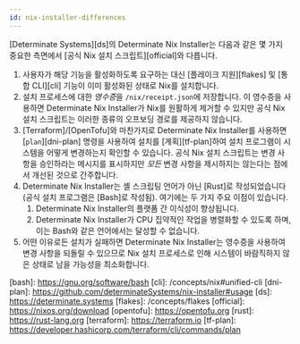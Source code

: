 ```yaml
---
id: nix-installer-differences
---
```


[Determinate Systems][ds]의 Determinate Nix Installer는 다음과 같은 몇 가지 중요한 측면에서 [공식 Nix 설치 스크립트][official]와 다릅니다.

1. 사용자가 해당 기능을 활성화하도록 요구하는 대신 [플레이크 지원][flakes] 및 [통합 CLI][cli] 기능이 이미 활성화된 상태로 Nix를 설치합니다.
1. 설치 프로세스에 대한 *영수증*을 `/nix/receipt.json`에 저장합니다. 이 영수증을 사용하면 Determinate Nix Installer가 Nix를 원활하게 제거할 수 있지만 공식 Nix 설치 스크립트는 이러한 종류의 오프보딩 경로를 제공하지 않습니다.
1. [Terraform]/[OpenTofu]와 마찬가지로 Determinate Nix Installer를 사용하면 [`plan`][dni-plan] 명령을 사용하여 설치를 [계획][tf-plan]하여 설치 프로그램이 시스템을 어떻게 변경하는지 확인할 수 있습니다. 공식 Nix 설치 스크립트는 변경 사항을 승인하라는 메시지를 표시하지만 *모든* 변경 사항을 제시하지는 않는다는 점에서 개선된 것으로 간주합니다.
1. Determinate Nix Installer는 셸 스크립팅 언어가 아닌 [Rust]로 작성되었습니다 (공식 설치 프로그램은 [Bash]로 작성됨). 여기에는 두 가지 주요 이점이 있습니다.
    1. Determinate Nix Installer의 플랫폼 간 이식성이 향상됩니다.
    1. Determinate Nix Installer가 CPU 집약적인 작업을 병렬화할 수 있도록 하며, 이는 Bash와 같은 언어에서는 달성할 수 없습니다.
1. 어떤 이유로든 설치가 실패하면 Determinate Nix Installer는 영수증을 사용하여 변경 사항을 되돌릴 수 있으므로 Nix 설치 프로세스로 인해 시스템이 바람직하지 않은 상태로 남을 가능성을 최소화합니다.

[bash]: https://gnu.org/software/bash <!-- TODO: Verify this external link -->
[cli]: /concepts/nix#unified-cli
[dni-plan]: https://github.com/determinateSystems/nix-installer#usage <!-- TODO: Verify this external link -->
[ds]: https://determinate.systems <!-- TODO: Verify this external link -->
[flakes]: /concepts/flakes
[official]: https://nixos.org/download <!-- TODO: Verify this external link -->
[opentofu]: https://opentofu.org <!-- TODO: Verify this external link -->
[rust]: https://rust-lang.org <!-- TODO: Verify this external link -->
[terraform]: https://terraform.io <!-- TODO: Verify this external link -->
[tf-plan]: https://developer.hashicorp.com/terraform/cli/commands/plan <!-- TODO: Verify this external link -->
